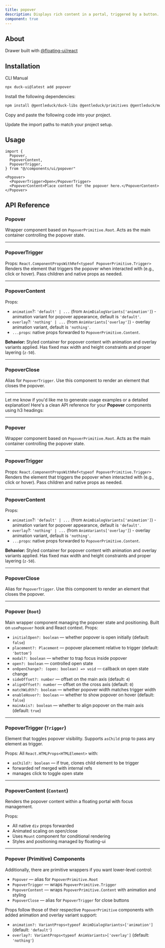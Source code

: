 ```yaml
---
title: popover
description: Displays rich content in a portal, triggered by a button.
component: true
---
```


<ComponentPreview
  name="popover-1"
  description="A popover component with a form."
/>

## About

Drawer built with [@floating-ui/react](https://floating-ui.com/) 

## Installation

<Tabs defaultValue="cli">

<TabsList>
  <TabsTrigger value="cli">CLI</TabsTrigger>
  <TabsTrigger value="manual">Manual</TabsTrigger>
</TabsList>
<TabsContent value="cli">

```bash
npx duck-ui@latest add popover
```

</TabsContent>

<TabsContent value="manual">

<Steps>

<Step>Install the following dependencies:</Step>

```bash
npm install @gentleduck/duck-libs @gentleduck/primitives @gentleduck/motion @gentleduck/variants
```

<Step>Copy and paste the following code into your project.</Step>

<ComponentSource name="popover"  />

<Step>Update the import paths to match your project setup.</Step>

</Steps>

</TabsContent>

</Tabs>

## Usage

```tsx showLineNumbers
import {
  Popover,
  PopoverContent,
  PopoverTrigger,
} from "@/components/ui/popover"
```

```tsx showLineNumbers
<Popover>
  <PopoverTrigger>Open</PopoverTrigger>
  <PopoverContent>Place content for the popover here.</PopoverContent>
</Popover>
```

## API Reference

### **Popover**

Wrapper component based on `PopoverPrimitive.Root`.
Acts as the main container controlling the popover state.

---

### **PopoverTrigger**

Props: `React.ComponentPropsWithRef<typeof PopoverPrimitive.Trigger>`
Renders the element that triggers the popover when interacted with (e.g., click or hover).
Pass children and native props as needed.

---

### **PopoverContent**

Props:

* `animation`?: `'default' | ...` (from `AnimDialogVariants['animation']`) - animation variant for popover appearance, default is `'default'`.
* `overlay`?: `'nothing' | ...` (from `AnimVariants['overlay']`) - overlay animation variant, default is `'nothing'`.
* `...props`: native props forwarded to `PopoverPrimitive.Content`.

**Behavior:**
Styled container for popover content with animation and overlay variants applied.
Has fixed max width and height constraints and proper layering (`z-50`).

---

### **PopoverClose**

Alias for `PopoverTrigger`. Use this component to render an element that closes the popover.

---

Let me know if you'd like me to generate usage examples or a detailed explanation!
Here's a clean API reference for your **Popover** components using h3 headings:

---

### **Popover**

Wrapper component based on `PopoverPrimitive.Root`.
Acts as the main container controlling the popover state.

---

### **PopoverTrigger**

Props: `React.ComponentPropsWithRef<typeof PopoverPrimitive.Trigger>`
Renders the element that triggers the popover when interacted with (e.g., click or hover).
Pass children and native props as needed.

---

### **PopoverContent**

Props:

* `animation`?: `'default' | ...` (from `AnimDialogVariants['animation']`) - animation variant for popover appearance, default is `'default'`.
* `overlay`?: `'nothing' | ...` (from `AnimVariants['overlay']`) - overlay animation variant, default is `'nothing'`.
* `...props`: native props forwarded to `PopoverPrimitive.Content`.

**Behavior:**
Styled container for popover content with animation and overlay variants applied.
Has fixed max width and height constraints and proper layering (`z-50`).

---

### **PopoverClose**

Alias for `PopoverTrigger`. Use this component to render an element that closes the popover.

---

### **Popover** (`Root`)

Main wrapper component managing the popover state and positioning.
Built on `usePopover` hook and React context.
Props:

* `initialOpen?: boolean` — whether popover is open initially (default: `false`)
* `placement?: Placement` — popover placement relative to trigger (default: `'bottom'`)
* `modal?: boolean` — whether to trap focus inside popover
* `open?: boolean` — controlled open state
* `onOpenChange?: (open: boolean) => void` — callback on open state change
* `sideOffset?: number` — offset on the main axis (default: `4`)
* `alignOffset?: number` — offset on the cross axis (default: `0`)
* `matchWidth?: boolean` — whether popover width matches trigger width
* `enableHover?: boolean` — whether to show popover on hover (default: `false`) 
* `mainAxis?: boolean` — whether to align popover on the main axis  (default: `true`)

---

### **PopoverTrigger** (`Trigger`)

Element that toggles popover visibility.
Supports `asChild` prop to pass any element as trigger.

Props:
All `React.HTMLProps<HTMLElement>` with:

* `asChild?: boolean` — if true, clones child element to be trigger
* forwarded ref merged with internal refs
* manages click to toggle open state

---

### **PopoverContent** (`Content`)

Renders the popover content within a floating portal with focus management.

Props:

* All native `div` props forwarded
* Animated scaling on open/close
* Uses `Mount` component for conditional rendering
* Styles and positioning managed by floating-ui

---

### **Popover (Primitive) Components**

Additionally, there are primitive wrappers if you want lower-level control:

* `Popover` — alias for `PopoverPrimitive.Root`
* `PopoverTrigger` — wraps `PopoverPrimitive.Trigger`
* `PopoverContent` — wraps `PopoverPrimitive.Content` with animation and styling
* `PopoverClose` — alias for `PopoverTrigger` for close buttons

Props follow those of their respective `PopoverPrimitive` components with added animation and overlay variant support:

* `animation?: VariantProps<typeof AnimDialogVariants>['animation']` (default: `'default'`)
* `overlay?: VariantProps<typeof AnimVariants>['overlay']` (default: `'nothing'`)


